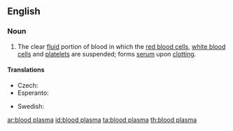 ==English==
{{wikipedia}}

===Noun===
{{en-noun|sg=[[blood]] [[plasma]]|-}}

# The clear [[fluid]] portion of blood in which the [[red blood cell]]s, [[white blood cell]]s and [[platelet]]s are suspended; forms [[serum]] upon [[clotting]].

====Translations====
{{trans-top|clear fluid portion of blood}}
* Czech: {{t|cs|krevní plazma|f}}
* Esperanto: {{t|eo|sangoplasmo}}
{{trans-mid}}
* Swedish: {{t|sv|blodplasma|c}}
{{trans-bottom}}

[[ar:blood plasma]]
[[id:blood plasma]]
[[ta:blood plasma]]
[[th:blood plasma]]